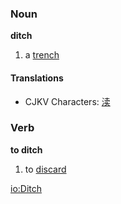 ===Noun===
'''ditch'''

# a [[trench]]

====Translations====
*CJKV Characters: [[渎]]

===Verb===
'''to ditch'''

# to [[discard]]

[[io:Ditch]]